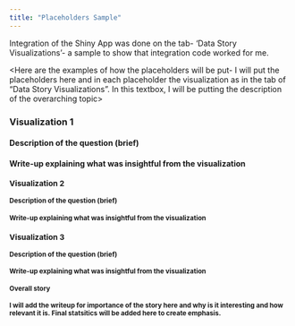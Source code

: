 ```yaml
---
title: "Placeholders Sample"
---
```


Integration of the Shiny App was done on the tab- 'Data Story Visualizations'- a sample to show that integration code worked for me.

\<Here are the examples of how the placeholders will be put- I will put the placeholders here and in each placeholder the visualization as in the tab of "Data Story Visualizations". In this textbox, I will be putting the description of the overarching topic\>

### Visualization 1

#### Description of the question (brief)

<Visualization>

#### Write-up explaining what was insightful from the visualization

<small image related to the visualization>

### Visualization 2

#### Description of the question (brief)

<Visualization>

#### Write-up explaining what was insightful from the visualization

### Visualization 3

#### Description of the question (brief)

<Visualization>

#### Write-up explaining what was insightful from the visualization

#### Overall story

#### I will add the writeup for importance of the story here and why is it interesting and how relevant it is. Final statsitics will be added here to create emphasis.
